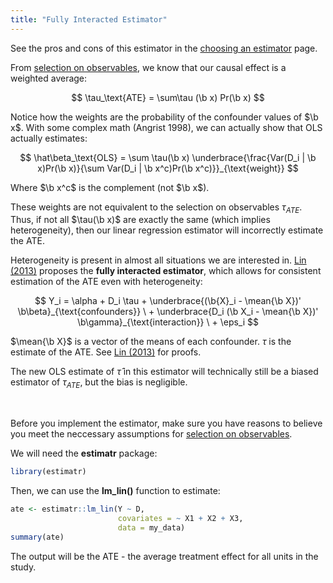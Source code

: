 ```yaml
---
title: "Fully Interacted Estimator"
---
```


::: small
See the pros and cons of this estimator in the [choosing an estimator](soochoose.qmd) page.
:::

From [selection on observables](soo.qmd), we know that our causal effect is a weighted average:

$$
\tau_\text{ATE} = \sum\tau (\b x) Pr(\b x)
$$

Notice how the weights are the probability of the confounder values of $\b x$. With some complex math (Angrist 1998), we can actually show that OLS actually estimates:

$$
\hat\beta_\text{OLS} = \sum \tau(\b x) \underbrace{\frac{Var(D_i | \b x)Pr(\b x)}{\sum Var(D_i | \b x^c)Pr(\b x^c)}}_{\text{weight}}
$$

::: small
Where $\b x^c$ is the complement (not $\b x$).
:::

These weights are not equivalent to the selection on observables $\tau_{ATE}$. Thus, if not all $\tau(\b x)$ are exactly the same (which implies heterogeneity), then our linear regression estimator will incorrectly estimate the ATE.

Heterogeneity is present in almost all situations we are interested in. [Lin (2013)](https://projecteuclid.org/journals/annals-of-applied-statistics/volume-7/issue-1/Agnostic-notes-on-regression-adjustments-to-experimental-data--Reexamining/10.1214/12-AOAS583.full) proposes the **fully interacted estimator**, which allows for consistent estimation of the ATE even with heterogeneity:

$$
Y_i = \alpha + D_i \tau + \underbrace{(\b{X}_i - \mean{\b X})' \b\beta}_{\text{confounders}} \ + \underbrace{D_i (\b X_i - \mean{\b X})' \b\gamma}_{\text{interaction}} \  + \eps_i
$$

::: small
$\mean{\b X}$ is a vector of the means of each confounder. $\tau$ is the estimate of the ATE. See [Lin (2013)](https://projecteuclid.org/journals/annals-of-applied-statistics/volume-7/issue-1/Agnostic-notes-on-regression-adjustments-to-experimental-data--Reexamining/10.1214/12-AOAS583.full) for proofs.
:::

The new OLS estimate of $\hat\tau$ in this estimator will technically still be a biased estimator of $\tau_{ATE}$, but the bias is negligible.

<br />

Before you implement the estimator, make sure you have reasons to believe you meet the neccessary assumptions for [selection on observables](soo.qmd).

We will need the **estimatr** package:

```r
library(estimatr)
```

Then, we can use the **lm_lin()** function to estimate:

```r
ate <- estimatr::lm_lin(Y ~ D,
                        covariates = ~ X1 + X2 + X3,
                        data = my_data)
summary(ate)
```

The output will be the ATE - the average treatment effect for all units in the study.

<br />
